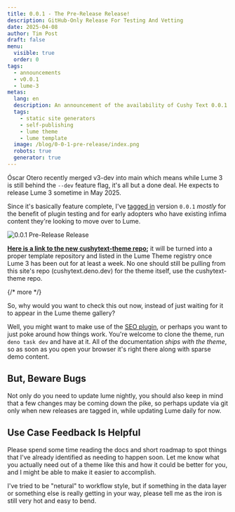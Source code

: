 ```yaml
---
title: 0.0.1 - The Pre-Release Release!
description: GitHub-Only Release For Testing And Vetting
date: 2025-04-08
author: Tim Post
draft: false
menu:
  visible: true
  order: 0
tags:
  - announcements
  - v0.0.1
  - lume-3
metas:
  lang: en
  description: An announcement of the availability of Cushy Text 0.0.1 in pre-release from Github.
  tags:
    - static site generators
    - self-publishing
    - lume theme
    - lume template
  image: /blog/0-0-1-pre-release/index.png
  robots: true
  generator: true
---
```


Óscar Otero recently merged v3-dev into main which means while 
Lume 3 is still behind the `--dev` feature flag, it's all but 
a done deal. He expects to release Lume 3 sometime in May 2025.

Since it's basically feature complete, I've [tagged in](https://github.com/timthepost/cushytext-theme/releases/tag/v0.0.1)
version `0.0.1` _mostly_ for the benefit of plugin testing and 
for early adopters who have existing infima content they're looking
to move over to Lume. 

<img
  class="blog_image"
  src="/blog/0-0-1-pre-release/index.png" 
  alt="0.0.1 Pre-Release Release" 
  title="Can you git it? I bet you can!" />

**[Here is a link to the new cushytext-theme repo](https://github.com/timthepost/cushytext-theme);**
it will be turned into a proper template repository and listed in the Lume Theme registry
once Lume 3 has been out for at least a week. No one should still be pulling from this 
site's repo (cushytext.deno.dev) for the theme itself, use the cushytext-theme repo.

{/* more */} 
<div id="more"></div>

So, why would you want to check this out now, instead of just waiting for it to appear
in the Lume theme gallery?

Well, you might want to make use of the [SEO plugin](/docs/theme-plugins/#simple-seo), or 
perhaps you want to just poke around how things work. You're welcome to clone the theme,
run `deno task dev` and have at it. All of the documentation _ships with the theme_, so
as soon as you open your browser it's right there along with sparse demo content.

## But, Beware Bugs

Not only do you need to update lume nightly, you should also keep in mind that a few 
changes may be coming down the pike, so perhaps update via git only when new releases
are tagged in, while updating Lume daily for now.

## Use Case Feedback Is Helpful

Please spend some time reading the docs and short roadmap to spot things that I've already
identified as needing to happen soon. Let me know what you actually need out of a theme like
this and how it could be better for you, and I might be able to make it easier to accomplish.

I've tried to be "netural" to workflow style, but if something in the data layer or something
else is really getting in your way, please tell me as the iron is still very hot and easy to 
bend.
